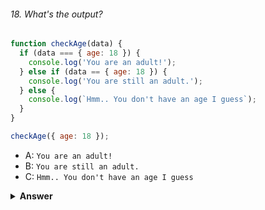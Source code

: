 ###### 18. What's the output?

```javascript
function checkAge(data) {
  if (data === { age: 18 }) {
    console.log('You are an adult!');
  } else if (data == { age: 18 }) {
    console.log('You are still an adult.');
  } else {
    console.log(`Hmm.. You don't have an age I guess`);
  }
}

checkAge({ age: 18 });
```

- A: `You are an adult!`
- B: `You are still an adult.`
- C: `Hmm.. You don't have an age I guess`

<details>
<summary>
<b>Answer</b>
</summary>

#### Answer: C

When testing equality, primitives are compared by their _value_, while objects are compared by their _reference_. JavaScript checks if the objects have a reference to the same location in memory.

The two objects that we are comparing don't have that: the object we passed as a parameter refers to a different location in memory than the object we used in order to check equality.

This is why both `{ age: 18 } === { age: 18 }` and `{ age: 18 } == { age: 18 }` return `false`.

</details>

